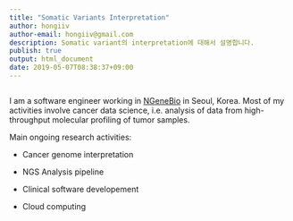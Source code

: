 ```yaml
---
title: "Somatic Variants Interpretation"
author: hongiiv
author-email: hongiiv@gmail.com
description: Somatic variant의 interpretation에 대해서 설명합니다.
publish: true
output: html_document
date: 2019-05-07T08:38:37+09:00
---
```


```r

```

<p>I am a software engineer working in [NGeneBio](http://www.ngenebio.com) in Seoul, Korea. Most of my activities involve cancer data science, i.e. analysis of data from high-throughput molecular profiling of tumor samples. </p>

<p>Main ongoing research activities:

   * Cancer genome interpretation

   * NGS Analysis pipeline

   * Clinical software developement

   * Cloud computing

<br>

</p>
